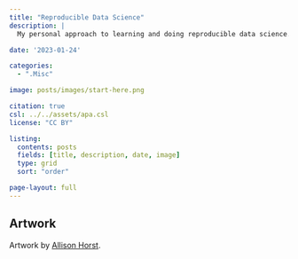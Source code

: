 ```yaml
---
title: "Reproducible Data Science"
description: |
  My personal approach to learning and doing reproducible data science.

date: '2023-01-24'

categories:
  - ".Misc"

image: posts/images/start-here.png

citation: true
csl: ../../assets/apa.csl
license: "CC BY"

listing:
  contents: posts
  fields: [title, description, date, image]
  type: grid
  sort: "order"

page-layout: full
---
```


## Artwork {.appendix .unnumbered .unlisted}

Artwork by [Allison Horst](https://allisonhorst.com/allison-horst).
